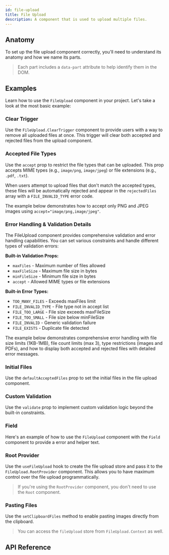 ```yaml
---
id: file-upload
title: File Upload
description: A component that is used to upload multiple files.
---
```


<ComponentPreview id="FileUpload" />

## Anatomy

To set up the file upload component correctly, you'll need to understand its anatomy and how we name its parts.

> Each part includes a `data-part` attribute to help identify them in the DOM.

<Anatomy id="file-upload" />

## Examples

Learn how to use the `FileUpload` component in your project. Let's take a look at the most basic example:

<Example id="basic" />

### Clear Trigger

Use the `FileUpload.ClearTrigger` component to provide users with a way to remove all uploaded files at once. This trigger will clear both accepted and rejected files from the upload component.

<Example id="clear-trigger" />

### Accepted File Types

Use the `accept` prop to restrict the file types that can be uploaded. This prop accepts MIME types (e.g., `image/png`,
`image/jpeg`) or file extensions (e.g., `.pdf`, `.txt`).

When users attempt to upload files that don't match the accepted types, these files will be automatically rejected and
appear in the `rejectedFiles` array with a `FILE_INVALID_TYPE` error code.

The example below demonstrates how to accept only PNG and JPEG images using `accept="image/png,image/jpeg"`.

<Example id="accepted-file-types" />

### Error Handling & Validation Details

The FileUpload component provides comprehensive validation and error handling capabilities. You can set various constraints and handle different types of validation errors:

**Built-in Validation Props:**
- `maxFiles` - Maximum number of files allowed
- `maxFileSize` - Maximum file size in bytes
- `minFileSize` - Minimum file size in bytes  
- `accept` - Allowed MIME types or file extensions

**Built-in Error Types:**
- `TOO_MANY_FILES` - Exceeds maxFiles limit
- `FILE_INVALID_TYPE` - File type not in accept list
- `FILE_TOO_LARGE` - File size exceeds maxFileSize
- `FILE_TOO_SMALL` - File size below minFileSize
- `FILE_INVALID` - Generic validation failure
- `FILE_EXISTS` - Duplicate file detected

The example below demonstrates comprehensive error handling with file size limits (1KB-1MB), file count limits (max 3), type restrictions (images and PDFs), and how to display both accepted and rejected files with detailed error messages.

<Example id="error-handling" />

### Initial Files

Use the `defaultAcceptedFiles` prop to set the initial files in the file upload component.

<Example id="initial-files" />

### Custom Validation

Use the `validate` prop to implement custom validation logic beyond the built-in constraints.

<Example id="validation" />

### Field

Here's an example of how to use the `FileUpload` component with the `Field` component to provide a error and helper
text.

<Example id="with-field" />

### Root Provider

Use the `useFileUpload` hook to create the file upload store and pass it to the `FileUpload.RootProvider` component.
This allows you to have maximum control over the file upload programmatically.

<Example id="root-provider" />

> If you're using the `RootProvider` component, you don't need to use the `Root` component.

### Pasting Files

Use the `setClipboardFiles` method to enable pasting images directly from the clipboard.

> You can access the `fileUpload` store from `FileUpload.Context` as well.

<Example id="with-paste" />

## API Reference

<ComponentTypes id="file-upload" />
